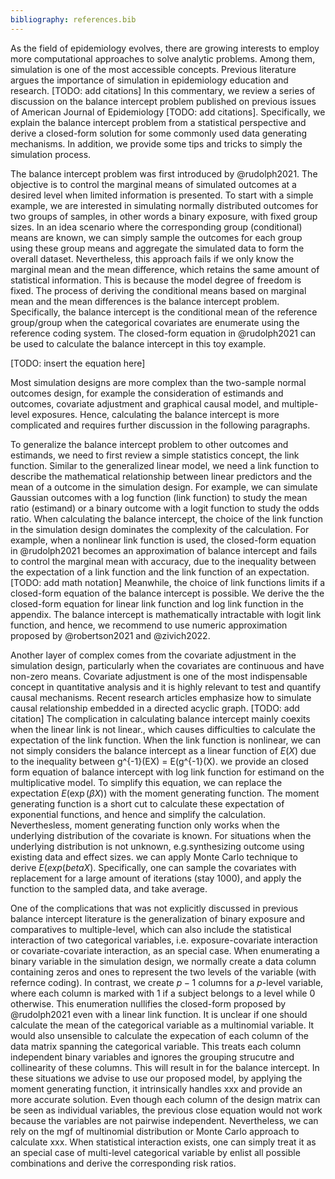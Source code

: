 ```yaml
---
bibliography: references.bib
---
```


As the field of epidemiology evolves, there are growing interests to employ more computational approaches to solve analytic problems. Among them, simulation is one of the most accessible concepts. Previous literature argues the importance of simulation in epidemiology education and research. [TODO: add citations] In this commentary, we review a series of discussion on the balance intercept problem published on previous issues of American Journal of Epidemiology [TODO: add citations]. Specifically, we explain the balance intercept problem from a statistical perspective and derive a closed-form solution for some commonly used data generating mechanisms. In addition, we provide some tips and tricks to simply the simulation process.

The balance intercept problem was first introduced by @rudolph2021. The objective is to control the marginal means of simulated outcomes at a desired level when limited information is presented. To start with a simple example, we are interested in simulating normally distributed outcomes for two groups of samples, in other words a binary exposure, with fixed group sizes. In an idea scenario where the corresponding group (conditional) means are known, we can simply sample the outcomes for each group using these group means and aggregate the simulated data to form the overall dataset. Nevertheless, this approach fails if we only know the marginal mean and the mean difference, which retains the same amount of statistical information. This is because the model degree of freedom is fixed. The process of deriving the conditional means based on marginal mean and the mean differences is the balance intercept problem. Specifically, the balance intercept is the conditional mean of the reference group/group when the categorical covariates are enumerate using the reference coding system. The closed-form equation in @rudolph2021 can be used to calculate the balance intercept in this toy example.

[TODO: insert the equation here]

Most simulation designs are more complex than the two-sample normal outcomes design, for example the consideration of estimands and outcomes, covariate adjustment and graphical causal model, and multiple-level exposures. Hence, calculating the balance intercept is more complicated and requires further discussion in the following paragraphs. 

To generalize the balance intercept problem to other outcomes and estimands, we need to first review a simple statistics concept, the link function. Similar to the generalized linear model, we need a link function to describe the mathematical relationship between linear predictors and the mean of a outcome in the simulation design. For example, we can simulate Gaussian outcomes with a log function (link function) to study the mean ratio (estimand) or a binary outcome with a logit function to study the odds ratio. When calculating the balance intercept, the choice of the link function in the simulation design dominates the complexity of the calculation. For example, when a nonlinear link function is used, the closed-form equation in @rudolph2021 becomes an approximation of balance intercept and fails to control the marginal mean with accuracy, due to the inequality between the expectation of a link function and the link function of an expectation. [TODO: add math notation] Meanwhile, the choice of link functions limits if a closed-form equation of the balance intercept is possible. We derive the the closed-form equation for linear link function and log link function in the appendix. The balance intercept is mathematically intractable with logit link function, and hence, we recommend to use numeric approximation proposed by @robertson2021 and @zivich2022.

Another layer of complex comes from the covariate adjustment in the simulation design, particularly when the covariates are continuous and have non-zero means. Covariate adjustment is one of the most indispensable concept in quantitative analysis and it is highly relevant to test and quantify causal mechanisms. Recent research articles emphasize how to simulate causal relationship embedded in a directed acyclic graph. [TODO: add citation] The complication in calculating balance intercept mainly coexits when the linear link is not linear., which causes difficulties to calculate the expectation of the link function. When the link function is nonlinear, we can not simply considers the balance intercept as a linear function of $E(X)$ due to the inequality between g^{-1}(EX) = E(g^{-1}(X). we provide an closed form equation of balance intercept with log link function for estimand on the multiplicative model. To simplify this equation, we can replace the expectation $E(\exp(\beta X))$ with the moment generating function. The moment generating function is a short cut to calculate these expectation of exponential functions, and hence and simplify the calculation. Neverthesless, moment generating function only works when the underlying distribution of the covariate is known. For situations when the underlying distribution is not unknown, e.g.synthesizing outcome using existing data and effect sizes. we can apply Monte Carlo technique to derive $E(exp(betaX)$. Specifically, one can sample the covariates with replacement for a large amount of iterations (stay 1000), and apply the function to the sampled data, and take average.

One of the complications that was not explicitly discussed in previous balance intercept literature is the generalization of binary exposure and comparatives to multiple-level, which can also include the statistical interaction of two categorical variables, i.e. exposure-covariate interaction or covariate-covariate interaction, as an special case. When enumerating a binary variable in the simulation design, we normally create a data column containing zeros and ones to represent the two levels of the variable (with refernce coding). In contrast, we create $p-1$ columns for a $p$-level variable, where each column is marked with 1 if a subject belongs to a level while 0 otherwise. This enumeration nullifies the closed-form proposed by @rudolph2021 even with a linear link function. It is unclear if one should calculate the mean of the categorical variable as a multinomial variable. It would also unsensible to calculate the expecation of each column of the data matrix spanning the categorical variable. This treats each column independent binary variables and ignores the grouping strucutre and collinearity of these columns. This will result in for the balance intercept. In these situations we advise to use our proposed model, by applying the moment generating function, it intrinsically handles xxx and provide an more accurate solution. Even though each column of the design matrix can be seen as individual variables, the previous close equation would not work because the variables are not pairwise independent. Nevertheless, we can rely on the mgf of multinomial distribution or Monte Carlo approach to calculate xxx. When statistical interaction exists, one can simply treat it as an special case of multi-level categorical variable by enlist all possible combinations and derive the corresponding risk ratios.


<!-- To better understand the balance intercept problem, we first review two basic statistics concepts, coding schemes and link functions. A coding scheme describes how a categorical variable is enumerated in a regression system. Most commonly used coding schemes include the reference coding (also known as dummy coding) and the effect coding. Both coding schemes create $p-1$ columns for a categorical variable with $p$ levels. The reference coding employs 0 and 1 to denote the level an individual belongs, while the effect coding employs 0, 1, and -1. For example, a binary variable would be coded as a vector of 0 for the reference level and 1 for the comparing level using the reference coding and a vector of 1 and -1 using the effect coding. (See an example of three-level categorical variable in Table 1). As the enumerations are different for the two coding schemes, they offer different interpretations of regression coefficients. The reference coding emphasizes the change relative to a reference level of preference; the effect coding emphasizes the deviation from the grand mean (here refer to as the mean of the level means). Nevertheless, the two schemes translate to each other one-on-one and provide the same statistical inference. To note, both coding schemes can be applied ubiquitously in any regression system regardless the outcome distribution and the link function of choice.  -->

<!-- For more techinical details, we defer to [TODO: add textbook, probably INTRODUCING ANOVA and ANCOVA by andrew rutherford]. -->

<!-- \input{tab/code_scheme.tex} -->


